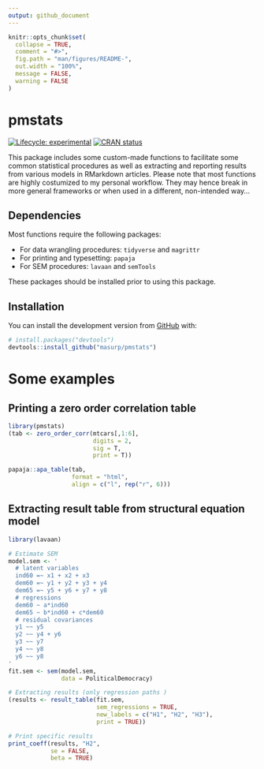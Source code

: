 ```yaml
---
output: github_document
---
```


<!-- README.md is generated from README.Rmd. Please edit that file -->

```r
knitr::opts_chunk$set(
  collapse = TRUE,
  comment = "#>",
  fig.path = "man/figures/README-",
  out.width = "100%",
  message = FALSE,
  warning = FALSE
)
```

# pmstats

<!-- badges: start -->
[![Lifecycle: experimental](https://img.shields.io/badge/lifecycle-experimental-orange.svg)](https://www.tidyverse.org/lifecycle/#experimental)
[![CRAN status](https://www.r-pkg.org/badges/version/specr)](https://CRAN.R-project.org/package=specr)
<!-- badges: end -->

This package includes some custom-made functions to facilitate some common statistical procedures as well as extracting and reporting results from various models in RMarkdown articles. Please note that most functions are highly costumized to my personal workflow. They may hence break in more general frameworks or when used in a different, non-intended way...

## Dependencies

Most functions require the following packages:

- For data wrangling procedures: `tidyverse` and `magrittr`
- For printing and typesetting: `papaja`
- For SEM procedures: `lavaan` and `semTools`

These packages should be installed prior to using this package. 


## Installation

You can install the development version from [GitHub](https://github.com/) with:

``` r
# install.packages("devtools")
devtools::install_github("masurp/pmstats")
```

# Some examples

## Printing a zero order correlation table

```r
library(pmstats)
(tab <- zero_order_corr(mtcars[,1:6], 
                        digits = 2, 
                        sig = T, 
                        print = T))
```

```r
papaja::apa_table(tab, 
                  format = "html",
                  align = c("l", rep("r", 6)))
```


## Extracting result table from structural equation model

```r
library(lavaan)

# Estimate SEM
model.sem <- '
  # latent variables
  ind60 =~ x1 + x2 + x3
  dem60 =~ y1 + y2 + y3 + y4
  dem65 =~ y5 + y6 + y7 + y8
  # regressions
  dem60 ~ a*ind60
  dem65 ~ b*ind60 + c*dem60
  # residual covariances
  y1 ~~ y5
  y2 ~~ y4 + y6
  y3 ~~ y7
  y4 ~~ y8
  y6 ~~ y8
'
fit.sem <- sem(model.sem, 
               data = PoliticalDemocracy)

# Extracting results (only regression paths )
(results <- result_table(fit.sem, 
                         sem_regressions = TRUE, 
                         new_labels = c("H1", "H2", "H3"), 
                         print = TRUE))

# Print specific results
print_coeff(results, "H2", 
            se = FALSE, 
            beta = TRUE)
```




